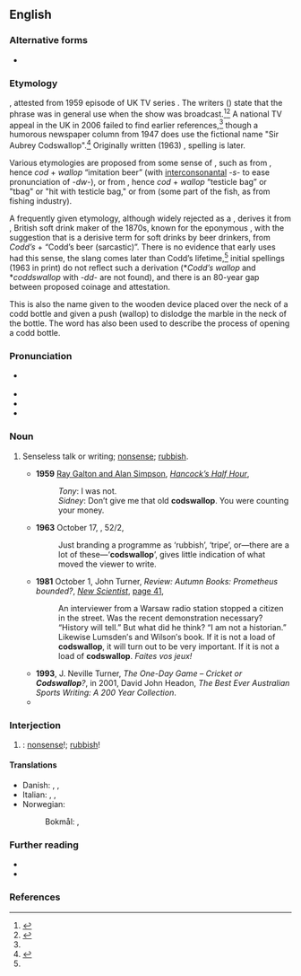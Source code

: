 {{also|cod's wallop|cods wallop}}
==English==

===Alternative forms===
* {{alter|en|cod's wallop|cods wallop}}

===Etymology===
{{unk|en}}, attested from 1959 episode of UK TV series ''{{w|Hancock's Half Hour}}''. The writers ({{w|Galton and Simpson}}) state that the phrase was in general use when the show was broadcast.<ref name="pf">{{R:Phrase Finder|entry=A load of codswallop|url=codswallop|accessdate=26 February 2017}}</ref><ref name="oed">{{cite-web|archiveurl=https://web.archive.org/web/20090305064036/http://oed.com/bbcwords/codswallop-new.html|url=http://oed.com/bbcwords/codswallop-new.html|archivedate=2009–03–09|year=2006|month=January|title=codswallop|work=OED Online}}</ref> A national TV appeal in the UK in 2006 failed to find earlier references,<ref name="pf"/> though a humorous newspaper column from 1947 does use the fictional name "Sir Aubrey Codswallop".<ref>{{cite-journal |work=Reveille |page=5 |date=1947-07-22 |title=The Man Himself |author="Dee" |location=London |quote=What sort of a man is Sir Aubrey Codswallop, the big noise behind the new Utility Mousetrap (Control of Cheese) Order?}}</ref>  Originally written (1963) {{m|en||codswallop}}, spelling {{m|en|cod's wallop}} is later. 

Various etymologies are proposed from some sense of {{m|en|cod}}, such as from {{af|en|cod|t1=joke, imitation|-s-|wallop|t3=beer (slang)}}, hence ''cod'' + ''wallop'' “imitation beer” (with [[interconsonantal]] ''-s-'' to ease pronunciation of ''-dw-''), or from {{af|en|cod|t1=scrotum, as in {{m|en|codpiece}}|-s-|wallop|t3=to hit}}, hence ''cod'' + ''wallop'' “testicle bag”  or "tbag" or "hit with testicle bag," or from {{m|en|cod||fish}} (some part of the fish, as from fishing industry).

A frequently given etymology, although widely rejected as a {{glossary|folk etymology}}, derives it from {{w|Hiram Codd}}, British soft drink maker of the 1870s, known for the eponymous {{w|Codd-neck bottle}}, with the suggestion that {{m|en||codswallop}} is a derisive term for soft drinks by beer drinkers, from ''Codd’s'' + {{m|en|wallop||beer (slang)}} “Codd’s beer (sarcastic)”. There is no evidence that early uses had this sense, the slang {{m|en|wallop||beer}} comes later than Codd’s lifetime,<ref name="pf"/> initial spellings (1963 in print) do not reflect such a derivation (*''Codd’s wallop'' and *''coddswallop'' with ''-dd-'' are not found), and there is an 80-year gap between proposed coinage and attestation.

This is also the name given to the wooden device placed over the neck of a codd bottle and given a push (wallop) to dislodge the marble in the neck of the bottle. The word has also been used to describe the process of opening a codd bottle.

===Pronunciation===
* {{a|RP}} {{IPA|en|/ˌkɒdzˈwɒl.əp/}}
* {{audio|en|En-au-codswallop.ogg|Audio (AU)}}
* {{rhymes|en|ɒləp}}
* {{hyphenation|en|cods|wal|lop}}

===Noun===
{{en-noun|-}}

# {{lb|en|UK|Australia|slang}} Senseless talk or writing; [[nonsense]]; [[rubbish]].
#: {{syn|en|Thesaurus:nonsense}}
#* '''1959''' [[w:Galton and Simpson|Ray Galton and Alan Simpson]], ''[[w:Hancock's Half Hour|Hancock’s Half Hour]]'',
#*: ''Tony'': I was not.
#*: ''Sidney'': Don’t give me that old '''codswallop'''. You were counting your money.
#* '''1963''' October 17, ''{{w|Radio Times}}'', 52/2,
#*: Just branding a programme as ‘rubbish’, ‘tripe’, or—there are a lot of these—‘'''codswallop'''’, gives little indication of what moved the viewer to write.
#* '''1981''' October 1, John Turner, ''Review: Autumn Books: Prometheus bounded?'', ''[[w:New Scientist|New Scientist]]'', [http://books.google.com.au/books?id=EIZI3TDTGTsC&pg=PA41&dq=%22codswallop%22+-intitle:%22%22+-inauthor:%22%22&hl=en&sa=X&ei=XBwtT6-WMYzqmAXgo82DDQ&redir_esc=y#v=onepage&q=%22codswallop%22%20-intitle%3A%22%22%20-inauthor%3A%22%22&f=false page 41],
#*: An interviewer from a Warsaw radio station stopped a citizen in the street. Was the recent demonstration necessary? “History will tell.” But what did he think? “I am not a historian.” Likewise Lumsden′s and Wilson′s book. If it is not a load of '''codswallop''', it will turn out to be very important. If it is not a load of '''codswallop'''. ''Faites vos jeux!''
#* '''1993''', J. Neville Turner, ''The One-Day Game – Cricket or '''Codswallop'''?'', in 2001, David John Headon, ''The Best Ever Australian Sports Writing: A 200 Year Collection''.
#* {{quote-text|en|year=2010|author=Grahame Howard|title=The Wishing Book 3 – Extermination|page=66|url=http://books.google.com.au/books?id=3sAk0FUDueUC&pg=PA66&dq=%22codswallop%22+-intitle:%22%22+-inauthor:%22%22&hl=en&sa=X&ei=2xgtT5_rGeeNmQXd0bDqDw&redir_esc=y#v=onepage&q=%22codswallop%22%20-intitle%3A%22%22%20-inauthor%3A%22%22&f=false|passage=“I′ve told you all I know,” Rosa Armaz told Boarski and Yermin, “I don′t know what my husband has been doing. He′d mentioned going to Mars with the children but I thought it was a load of '''codswallop'''.”}}

===Interjection===
{{en-interjection}}

# {{lb|en|UK|slang}} {{non-gloss definition|Used to express disbelief}}: [[nonsense]]!; [[rubbish]]!
#: {{syn|en|hogswallop}}

====Translations====
{{trans-top|nonsense}}
* Danish: {{t|da|sludder|n}}, {{t|da|bavl|n}}, {{t|da|vrøvl|n}}
* Italian: {{t|it|fesserie|f-p}}, {{t+|it|sciocchezze|f-p}}, {{t+|it|idiozie|f-p}}
* Norwegian:
*: Bokmål: {{t|nb|tullprat|m}}, {{t+|nb|vrøvl|n}}
{{trans-mid}}
{{trans-bottom}}

===Further reading===
* {{R:World Wide Words|url=weirdwords/ww-cod1}}
* {{R:Online Etymology Dictionary}}

===References===
<references/>